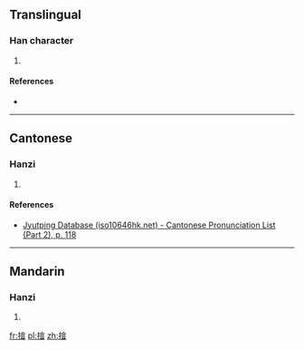 ==Translingual==

===Han character===
{{Han char|rn=64|rad=手|as=11|sn=14|four=58061|canj=QOYA|ids=⿰扌⿱𠆢音}}

# {{defn|Han|sort=手11}}

====References====
* {{Han ref|kx=0453.060|dkj=12657|hdz=31948.020|uh=647F|ud=25727|bh=E1ED|bd=57837}}

----

==Cantonese==

===Hanzi===
{{yue-hanzi|jyut=[[jiu4]]|y=yiu4}}

# {{defn|lang=yue|sort=手11}}

====References====
* [http://www.iso10646hk.net/jp/document/download.jsp Jyutping Database (iso10646hk.net) - Cantonese Pronunciation List (Part 2), p. 118]

----

==Mandarin==

===Hanzi===
{{cmn-hanzi|pin=[[yīn]] ([[yin1]])|wg=yin<sup>1</sup>}}

# {{defn|lang=cmn|sort=手11}}

[[fr:摿]]
[[pl:摿]]
[[zh:摿]]